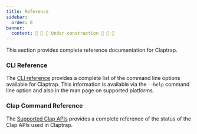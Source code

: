 ```yaml
---
title: Reference
sidebar:
  order: 0
banner:
  content: 🚧 🚧 🚧 Under construction 🚧 🚧 🚧
---
```


This section provides complete reference documentation for Claptrap.

### CLI Reference

The [CLI reference](/reference/cli) provides a complete list of the command line options available for Claptrap. This
information is available via the `--help` command line option and also in the man page on supported platforms.

### Clap Command Reference

The [Supported Clap APIs](/reference/supported) provides a complete reference of the status of the Clap APIs used in
Claptrap.